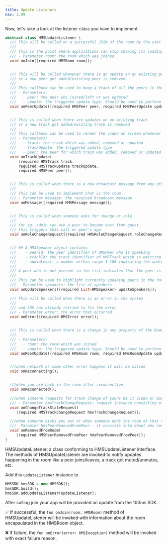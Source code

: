 ```yaml
---
title: Update Listeners
nav: 3.09
---
```


Now, let's take a look at the listener class you have to implement.

```dart
abstract class HMSUpdateListener {
  /// This will be called on a successful JOIN of the room by the user
  ///
  /// This is the point where applications can stop showing its loading state
  /// - Parameter room: the room which was joined
  void onJoin({required HMSRoom room});


  /// This will be called whenever there is an update on an existing peer
  /// or a new peer got added/existing peer is removed.
  ///
  /// This callback can be used to keep a track of all the peers in the room
  /// - Parameters:
  ///   - peer: the peer who joined/left or was updated
  ///   - update: the triggered update type. Should be used to perform different UI Actions
  void onPeerUpdate({required HMSPeer peer, required HMSPeerUpdate update});


  /// This is called when there are updates on an existing track
  /// or a new track got added/existing track is removed
  ///
  /// This callback can be used to render the video on screen whenever a track gets added
  /// - Parameters:
  ///   - track: the track which was added, removed or updated
  ///   - trackUpdate: the triggered update type
  ///   - peer: the peer for which track was added, removed or updated
  void onTrackUpdate(
      {required HMSTrack track,
      required HMSTrackUpdate trackUpdate,
      required HMSPeer peer});


  /// This is called when there is a new broadcast message from any other peer in the room
  ///
  /// This can be used to implement chat is the room
  /// - Parameter message: the received broadcast message
  void onMessage({required HMSMessage message});


  /// This is called when someone asks for change or role
  ///
  /// for eg. admin can ask a peer to become host from guest.
  /// this triggers this call on peer's app
  void onRoleChangeRequest({required HMSRoleChangeRequest roleChangeRequest});


  /// ## A HMSSpeaker object contains -
  ///    - peerId: the peer identifier of HMSPeer who is speaking
  ///    - trackId: the track identifier of HMSTrack which is emitting audio
  ///    - audioLevel: a number within range 1-100 indicating the audio volume
  ///
  /// A peer who is not present in the list indicates that the peer is not speaking
  ///
  /// This can be used to highlight currently speaking peers in the room
  /// - Parameter speakers: the list of speakers
  void onUpdateSpeakers({required List<HMSSpeaker> updateSpeakers});

  /// This will be called when there is an error in the system
  ///
  /// and SDK has already retried to fix the error
  /// - Parameter error: the error that occurred
  void onError({required HMSError error});


  /// This is called when there is a change in any property of the Room
  ///
  /// - Parameters:
  ///   - room: the room which was joined
  ///   - update: the triggered update type. Should be used to perform different UI Actions
  void onRoomUpdate({required HMSRoom room, required HMSRoomUpdate update});


  ///when network or some other error happens it will be called
  void onReconnecting();


  ///when you are back in the room after reconnection
  void onReconnected();

  ///when someone requests for track change of yours be it video or audio this will be triggered
  /// - Parameter hmsTrackChangeRequest: request instance consisting of all the required info about track change
  void onChangeTrackStateRequest(
     {required HMSTrackChangeRequest hmsTrackChangeRequest});

  ///when someone kicks you out or when someone ends the room at that time it is triggered
  ///- Paramter hmsPeerRemovedFromPeer - it consists info about who removed you and why.
  void onRemovedFromRoom(
     {required HMSPeerRemovedFromPeer hmsPeerRemovedFromPeer});
}
```

HMSUpdateListener: a class conforming to HMSUpdateListener interface.
The methods of HMSUpdateListener are invoked to notify updates happening in the room like a peer joins/leaves, a track got muted/unmutes, etc.

Add this `updateListener` instance to
```dart
HMSSDK hmsSDK = new HMSSDK();
hmsSDK.build();
hmsSDK.addUpdateListener(updateListener);
```

After calling join your app will be provided an update from the 100ms SDK.

✅ If successful, the `fun onJoin(room: HMSRoom)` method of HMSUpdateListener will be invoked with information about the room encapsulated in the HMSRoom object.

❌ If failure, the `fun onError(error: HMSException)` method will be invoked with exact failure reason.
